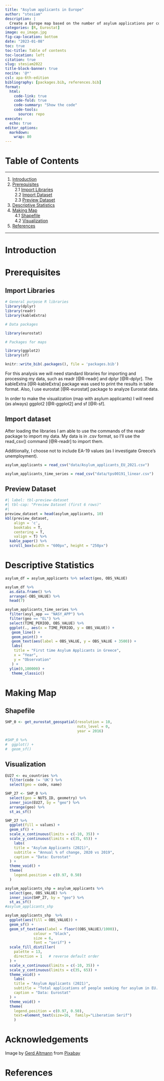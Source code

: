 ```yaml
---
title: "Asylum applicants in Europe"
author: "stesiam"
description: |
  Create a Europe map based on the number of asylum applications per country.
categories: [R, Eurostat]
image: eu_image.jpg
fig-cap-location: bottom
date: "2023-01-08"
toc: true
toc-title: Table of contents
toc-location: left
citation: true
slug: stesiam2022
title-block-banner: true
nocite: '@*'
csl: apa-6th-edition
bibliography: [packages.bib, references.bib]
format: 
  html:
    code-link: true
    code-fold: true
    code-summary: "Show the code"
    code-tools: 
      source: repo
execute:
  echo: true
editor_options: 
  markdown: 
    wrap: 80
---
```


# Table of Contents {.unlisted}

<hr>

1.  [Introduction](#introduction) <br>
2.  [Prerequisites](#prerequisites) <br>   2.1 [Import
    Libraries](#import-libraries) <br>   2.2 [Import Dataset](#import-dataset)
    <br>   2.3 [Preview Dataset](#preview-dataset) <br>
3.  [Descriptive Statistics](#descriptive-statistics) <br>
4.  [Making Map](#making-map) <br>   4.1 [Shapefile](#shapefile) <br>   4.2
    [Visualization](#visualization) <br>
5.  [References](#references)

<hr>

# Introduction {#introduction}



# Prerequisites {#prerequisites}

## Import Libraries {#import-libraries}

```r
# General purpose R libraries
library(dplyr)
library(readr)
library(kableExtra)

# Data packages

library(eurostat)

# Packages for maps

library(ggplot2)
library(sf)

```

```r
knitr::write_bib(.packages(), file = 'packages.bib')
```

For this analysis we will need standard libraries for importing and processing
my data, such as readr [@R-readr] and dplyr [@R-dplyr]. The kableExtra
[@R-kableExtra] package was used to print the results in table format. Also, I
use eurostat [@R-eurostat] package to analyze Eurostat data.

In order to make the visualization (map with asylum applicants) I will need (as
always) ggplot2 [@R-ggplot2] and sf [@R-sf].

## Import dataset {#import-dataset}

After loading the libraries I am able to use the commands of the readr package
to import my data. My data is in .csv format, so I'll use the read_csv() command
[@R-readr] to import them.

Additionally, I choose not to include EA-19 values (as I investigate Greece's
unemployment).

```r
asylum_applicants = read_csv("data/Asylum_applicants_EU_2021.csv")

asylum_applicants_time_series = read_csv("data/tps00191_linear.csv")
```

## Preview Dataset {#preview-dataset}

```r

#| label: tbl-preview-dataset
#| tbl-cap: "Preview Dataset (first 6 rows)"
#| 
preview_dataset = head(asylum_applicants, 10)
kbl(preview_dataset, 
    align = 'c',
    booktabs = T,
    centering = T,
    valign = T) %>%
  kable_paper() %>%
  scroll_box(width = "600px", height = "250px")
```

# Descriptive Statistics {#descriptive-statistics}

```r
asylum_df = asylum_applicants %>% select(geo, OBS_VALUE)

asylum_df %>% 
  as.data.frame() %>% 
  arrange(-OBS_VALUE) %>%
  head(7)
```

```r
asylum_applicants_time_series %>% 
  filter(asyl_app == "NASY_APP") %>% 
  filter(geo == "EL") %>% 
  select(TIME_PERIOD, OBS_VALUE) %>% 
  ggplot(., aes(x = TIME_PERIOD, y = OBS_VALUE)) + 
   geom_line() + 
   geom_point() +
   geom_text(aes(label = OBS_VALUE, y = OBS_VALUE + 3500)) +
   labs(
    title = "First time Asylum Applicants in Greece",
    x = "Year",
    y = "Observation"
   ) +
  ylim(0,100000) +
   theme_classic()
```

# Making Map {#making-map}

## Shapefile {#shapefile}

```r
SHP_0 <- get_eurostat_geospatial(resolution = 10, 
                                 nuts_level = 0, 
                                 year = 2016)

#SHP_0 %>% 
#  ggplot() +
#  geom_sf()
```

## Visualization {#visualization}

```r
EU27 <- eu_countries %>% 
  filter(code != 'UK') %>% 
  select(geo = code, name)

SHP_27 <- SHP_0 %>% 
  select(geo = NUTS_ID, geometry) %>% 
  inner_join(EU27, by = "geo") %>% 
  arrange(geo) %>% 
  st_as_sf()

SHP_27 %>% 
  ggplot(fill = values) +
  geom_sf() +
  scale_x_continuous(limits = c(-10, 35)) +
  scale_y_continuous(limits = c(35, 65)) +
    labs(
    title = "Asylum Applicants (2021)",
    subtitle = "Annual % of change, 2020 vs 2019",
    caption = "Data: Eurostat"
  ) +
  theme_void() +
  theme(
    legend.position = c(0.97, 0.50)
  )

```

```r
asylum_applicants_shp = asylum_applicants %>%
  select(geo, OBS_VALUE) %>%
  inner_join(SHP_27, by = "geo") %>% 
  st_as_sf()
#asylum_applicants_shp
```

```r
asylum_applicants_shp  %>% 
  ggplot(aes(fill = OBS_VALUE)) +
  geom_sf() +
  geom_sf_text(aes(label = floor((OBS_VALUE)/1000)),
             colour = "black", 
             size = 6,
             font = "serif") +
  scale_fill_distiller(
    palette = 13,
    direction = 1   # reverse default order
  ) +
  scale_x_continuous(limits = c(-10, 35)) +
  scale_y_continuous(limits = c(35, 65)) +
  theme_void() +
    labs(
    title = "Asylum Applicants (2021)",
    subtitle = "Total applications of people seeking for asylum in EU. ",
    caption = "Data: Eurostat"
  ) +
  theme_void() +
  theme(
    legend.position = c(0.97, 0.50),
    text=element_text(size=16,  family="Liberation Serif")
    )
```


# Acknowledgements {.appendix .unlisted}

Image by
<a href="https://pixabay.com/users/geralt-9301/?utm_source=link-attribution&amp;utm_medium=referral&amp;utm_campaign=image&amp;utm_content=4904411">Gerd
Altmann</a> from
<a href="https://pixabay.com//?utm_source=link-attribution&amp;utm_medium=referral&amp;utm_campaign=image&amp;utm_content=4904411">Pixabay</a>

# References {#references .appendix .unlisted}
